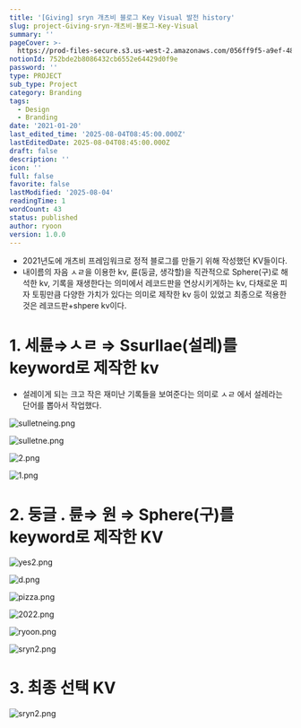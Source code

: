 ```yaml
---
title: '[Giving] sryn 개츠비 블로그 Key Visual 발전 history'
slug: project-Giving-sryn-개츠비-블로그-Key-Visual
summary: ''
pageCover: >-
  https://prod-files-secure.s3.us-west-2.amazonaws.com/056ff9f5-a9ef-486f-8acb-9eef51d06a2d/2de2341a-8884-4f90-8244-5580f5d9adc4/sryn2.png?X-Amz-Algorithm=AWS4-HMAC-SHA256&X-Amz-Content-Sha256=UNSIGNED-PAYLOAD&X-Amz-Credential=ASIAZI2LB4664EEHIXK2%2F20250804%2Fus-west-2%2Fs3%2Faws4_request&X-Amz-Date=20250804T084627Z&X-Amz-Expires=3600&X-Amz-Security-Token=IQoJb3JpZ2luX2VjEAgaCXVzLXdlc3QtMiJGMEQCIFQTlCvOiS4R7MybLj1AJtx3bOl4bLgkU4%2BkcauplXrJAiAPEB14ukT24XC3NhT9u1SOAAQkHVTTGwox6sipXYx2hyr%2FAwhBEAAaDDYzNzQyMzE4MzgwNSIM8cEWnAJddfs0h4cyKtwDysgPkyk89YIjYs84pAbJ%2FZ6GCWbxeY4cyipifDi1Ux7H6hvx6VjLb%2Bd8ABRCSlAYOCDD88ZjRK5drFj4fkM7oEWpwqlHBviSrRSsniooNAOd0L8f6Ia8bxFV3cNjPT%2FHBb5bU%2BvUGu9P847zPcTKRo%2FB3HuUW%2F6yKwKCxKGG0ICJcsYdNt%2BHhXZFqFkKIlH%2BNTMPhiXNYIYxuBMbdAkxS9Ycbv4UEiHPB5%2BBSwz1oi4EwE5lvxrMkQFnHzggBSmbj0WRC2k0xKKoaJOQLS1QkTErHgj5nkjyvoar4AYs4%2FMKq%2FUl7w%2BaCOxRdqqRQV7TWsCHe15UitYNwVHCuMqe%2FenxEUD5q03PaH56AdO4IZmd%2Fmbl0wqucjxrGCSYBEyIDYJEY7H4iU3aZM9J3Bk2go%2Fb%2F24WDawm0eXwCHIPahdlD%2Bxy60yPoljs1QNRKVIHqp8IMqHZbJeN39%2FzPO4Kb2oGfvIiuGTnHSpOlv4YciTNzyp9%2BuX9U9%2F7%2FfpOuaE%2FhzutACqzePaJjRAY%2BGA1BQVx3zlmCEVr2EJrbDnV0lGSInfglbg78wC0%2B1RcsTJE0hK0%2B5L7RCmLRcdQKG0LBMGYtNlJeCwhJ4xtlQ4sq8Z2mWP%2F6BS3meuUIwQwysPBxAY6pgF2YmzuFMW5ecuIBKVCKcKeaOJyp4pLKFIgalqz92LFdFKe4nyYUAhpNNUyuq2XGPO3jU%2Br9erfr8vbTb8VyzPPxe11oPx5%2FvEnTPOmpUIvd0D10Z2yE7GPsmE8zXS%2FKFk5i69PxIGsZ2A%2FcIUd%2FVjgq55WFvE6uMXv1koWDCnKdAAUVtykTOeYomfEBCypOMFrjjg29BbvDlnZTJ0WKOtV9OVkAAzH&X-Amz-Signature=fc79b621f986222c322eb818a83dff30424ac055c25dd87f772144d489a5a1f5&X-Amz-SignedHeaders=host&x-amz-checksum-mode=ENABLED&x-id=GetObject
notionId: 752bde2b8086432cb6552e64429d0f9e
password: ''
type: PROJECT
sub_type: Project
category: Branding
tags:
  - Design
  - Branding
date: '2021-01-20'
last_edited_time: '2025-08-04T08:45:00.000Z'
lastEditedDate: 2025-08-04T08:45:00.000Z
draft: false
description: ''
icon: ''
full: false
favorite: false
lastModified: '2025-08-04'
readingTime: 1
wordCount: 43
status: published
author: ryoon
version: 1.0.0
---
```

- 2021년도에 개츠비 프레임워크로 정적 블로그를 만들기 위해 작성했던 KV들이다.
- 내이름의 자음 ㅅㄹ을 이용한 kv, 륜(둥글, 생각할)을 직관적으로 Sphere(구)로 해석한 kv, 기록을 재생한다는 의미에서 레코드판을 연상시키게하는 kv, 다채로운 피자 토핑만큼 다양한 가치가 있다는 의미로 제작한 kv 등이 있었고 최종으로 적용한 것은 레코드판+shpere kv이다.

# 1. 세륜⇒ㅅㄹ ⇒ Ssurllae(설레)를 keyword로 제작한 kv

- 설레이게 되는 크고 작은 재미난 기록들을 보여준다는 의미로 ㅅㄹ 에서 설레라는 단어를 뽑아서 작업했다.

![sulletneing.png](https://prod-files-secure.s3.us-west-2.amazonaws.com/056ff9f5-a9ef-486f-8acb-9eef51d06a2d/54f19bb3-29d3-4423-b2b4-d097722631d0/sulletneing.png?X-Amz-Algorithm=AWS4-HMAC-SHA256&X-Amz-Content-Sha256=UNSIGNED-PAYLOAD&X-Amz-Credential=ASIAZI2LB466WMQBTZDU%2F20250804%2Fus-west-2%2Fs3%2Faws4_request&X-Amz-Date=20250804T084818Z&X-Amz-Expires=3600&X-Amz-Security-Token=IQoJb3JpZ2luX2VjEAgaCXVzLXdlc3QtMiJHMEUCIQCzq%2FsFpiGdK39Gl0S9JcC2CLkQxLr%2F%2FgEs4PYzKntqOwIgX0KaTEMWhFmQHIRpkEC5Wk%2Fb5XSPzSuXR68yD9fZtLgq%2FwMIQRAAGgw2Mzc0MjMxODM4MDUiDH6Jg3lQvCRwNdBrlircA6iA0D9AKusEeWf4zw5ZnvYxIWPoKHJDlQY31aEt%2BTgIq8N8ACkKYAqUdXTuozUNVeSeifrAOFQUZV4yu8%2BPSY6jg7wu0ZBSczfahjLE2jnJV0QnZpNFl6dVmXKTtUlqmn28jwz6bI8P8t6CJQ069tGuY9CPHBcauRn4z%2B9JUY6sd4is7wYk4HjNPkfXamERtaVtPqjF%2BHl7UC0MlJf4DY4rBdQOGRB4scl9GwKzvjsnRJsz3g0qLHlmkZMcz0zUxhl7uN%2BN81vPlwAbsXLQOuFJG9%2FG3O4Mnkxnk3%2B42x7%2FQZX6Wt6Yv3GEfOX3QJTS4UgmcvCuXtUk8OH%2Ft3qE5QR%2FzUyxfZvcsccmQOzZAy6%2Ffb6luFZuq6dn66rN8ecvCxx52RzDMWVXDcipauMXdYNRdIVyASwUJ7WftmQ3ne8H%2FiRN%2BJJuwgqT2X062DMBCfIm6e%2BTlkpoP2q3FNR9WDb7NGmj%2BaI%2B4cRSvCEStfrhUCjJFWE3rsZABxVXr3wh7KJ3Skk7TDCdgSjTzEY6uAdFinoMBINfXAQYsDfpc3QLBCzLWkrorrXJ9uMhgaFSMf%2BfGcGtj2bR0I4wbJNr64ryqLtfzPhvy7Vv0w09%2FC4gpF1ReuPjZyQtn2xsMMzDwcQGOqUBpuD8n1%2BEUjNEvQrVgH%2FtAHTDWRsjMxtTrINfSGJ6puXhsYQnLzM3XrWEMaxYqfMhRPwf3jeznZnmft1FCvRxvlMMF8l%2Br%2BvZlohT5KEy%2FZKSTYxzgDUEHH3JcI9SMlUtA0wHPUcfkirNnhdw%2BEL37tl6oyhFWiHWrB%2Fn%2FNQij9GCrbbXdfZjwgysC%2FUmkin6vflh%2BAM8q9I1YW8GWqj3vf%2FPdgPi&X-Amz-Signature=e4da3c10c0281bb082e482ddf62e7385a1cdc469fe0e6c2fa00531fa6f859cf3&X-Amz-SignedHeaders=host&x-amz-checksum-mode=ENABLED&x-id=GetObject)


![sulletne.png](https://prod-files-secure.s3.us-west-2.amazonaws.com/056ff9f5-a9ef-486f-8acb-9eef51d06a2d/6ae393fa-a1d1-4adc-aeef-22375b000e0b/sulletne.png?X-Amz-Algorithm=AWS4-HMAC-SHA256&X-Amz-Content-Sha256=UNSIGNED-PAYLOAD&X-Amz-Credential=ASIAZI2LB466WMQBTZDU%2F20250804%2Fus-west-2%2Fs3%2Faws4_request&X-Amz-Date=20250804T084818Z&X-Amz-Expires=3600&X-Amz-Security-Token=IQoJb3JpZ2luX2VjEAgaCXVzLXdlc3QtMiJHMEUCIQCzq%2FsFpiGdK39Gl0S9JcC2CLkQxLr%2F%2FgEs4PYzKntqOwIgX0KaTEMWhFmQHIRpkEC5Wk%2Fb5XSPzSuXR68yD9fZtLgq%2FwMIQRAAGgw2Mzc0MjMxODM4MDUiDH6Jg3lQvCRwNdBrlircA6iA0D9AKusEeWf4zw5ZnvYxIWPoKHJDlQY31aEt%2BTgIq8N8ACkKYAqUdXTuozUNVeSeifrAOFQUZV4yu8%2BPSY6jg7wu0ZBSczfahjLE2jnJV0QnZpNFl6dVmXKTtUlqmn28jwz6bI8P8t6CJQ069tGuY9CPHBcauRn4z%2B9JUY6sd4is7wYk4HjNPkfXamERtaVtPqjF%2BHl7UC0MlJf4DY4rBdQOGRB4scl9GwKzvjsnRJsz3g0qLHlmkZMcz0zUxhl7uN%2BN81vPlwAbsXLQOuFJG9%2FG3O4Mnkxnk3%2B42x7%2FQZX6Wt6Yv3GEfOX3QJTS4UgmcvCuXtUk8OH%2Ft3qE5QR%2FzUyxfZvcsccmQOzZAy6%2Ffb6luFZuq6dn66rN8ecvCxx52RzDMWVXDcipauMXdYNRdIVyASwUJ7WftmQ3ne8H%2FiRN%2BJJuwgqT2X062DMBCfIm6e%2BTlkpoP2q3FNR9WDb7NGmj%2BaI%2B4cRSvCEStfrhUCjJFWE3rsZABxVXr3wh7KJ3Skk7TDCdgSjTzEY6uAdFinoMBINfXAQYsDfpc3QLBCzLWkrorrXJ9uMhgaFSMf%2BfGcGtj2bR0I4wbJNr64ryqLtfzPhvy7Vv0w09%2FC4gpF1ReuPjZyQtn2xsMMzDwcQGOqUBpuD8n1%2BEUjNEvQrVgH%2FtAHTDWRsjMxtTrINfSGJ6puXhsYQnLzM3XrWEMaxYqfMhRPwf3jeznZnmft1FCvRxvlMMF8l%2Br%2BvZlohT5KEy%2FZKSTYxzgDUEHH3JcI9SMlUtA0wHPUcfkirNnhdw%2BEL37tl6oyhFWiHWrB%2Fn%2FNQij9GCrbbXdfZjwgysC%2FUmkin6vflh%2BAM8q9I1YW8GWqj3vf%2FPdgPi&X-Amz-Signature=1a553dd86b98b2e44f944907a111e7fcbcd9a260b514ec757abe39b7a6ae7c48&X-Amz-SignedHeaders=host&x-amz-checksum-mode=ENABLED&x-id=GetObject)


![2.png](https://prod-files-secure.s3.us-west-2.amazonaws.com/056ff9f5-a9ef-486f-8acb-9eef51d06a2d/ca16612a-adb9-43a6-a7d5-c0297246fdb4/2.png?X-Amz-Algorithm=AWS4-HMAC-SHA256&X-Amz-Content-Sha256=UNSIGNED-PAYLOAD&X-Amz-Credential=ASIAZI2LB466WMQBTZDU%2F20250804%2Fus-west-2%2Fs3%2Faws4_request&X-Amz-Date=20250804T084818Z&X-Amz-Expires=3600&X-Amz-Security-Token=IQoJb3JpZ2luX2VjEAgaCXVzLXdlc3QtMiJHMEUCIQCzq%2FsFpiGdK39Gl0S9JcC2CLkQxLr%2F%2FgEs4PYzKntqOwIgX0KaTEMWhFmQHIRpkEC5Wk%2Fb5XSPzSuXR68yD9fZtLgq%2FwMIQRAAGgw2Mzc0MjMxODM4MDUiDH6Jg3lQvCRwNdBrlircA6iA0D9AKusEeWf4zw5ZnvYxIWPoKHJDlQY31aEt%2BTgIq8N8ACkKYAqUdXTuozUNVeSeifrAOFQUZV4yu8%2BPSY6jg7wu0ZBSczfahjLE2jnJV0QnZpNFl6dVmXKTtUlqmn28jwz6bI8P8t6CJQ069tGuY9CPHBcauRn4z%2B9JUY6sd4is7wYk4HjNPkfXamERtaVtPqjF%2BHl7UC0MlJf4DY4rBdQOGRB4scl9GwKzvjsnRJsz3g0qLHlmkZMcz0zUxhl7uN%2BN81vPlwAbsXLQOuFJG9%2FG3O4Mnkxnk3%2B42x7%2FQZX6Wt6Yv3GEfOX3QJTS4UgmcvCuXtUk8OH%2Ft3qE5QR%2FzUyxfZvcsccmQOzZAy6%2Ffb6luFZuq6dn66rN8ecvCxx52RzDMWVXDcipauMXdYNRdIVyASwUJ7WftmQ3ne8H%2FiRN%2BJJuwgqT2X062DMBCfIm6e%2BTlkpoP2q3FNR9WDb7NGmj%2BaI%2B4cRSvCEStfrhUCjJFWE3rsZABxVXr3wh7KJ3Skk7TDCdgSjTzEY6uAdFinoMBINfXAQYsDfpc3QLBCzLWkrorrXJ9uMhgaFSMf%2BfGcGtj2bR0I4wbJNr64ryqLtfzPhvy7Vv0w09%2FC4gpF1ReuPjZyQtn2xsMMzDwcQGOqUBpuD8n1%2BEUjNEvQrVgH%2FtAHTDWRsjMxtTrINfSGJ6puXhsYQnLzM3XrWEMaxYqfMhRPwf3jeznZnmft1FCvRxvlMMF8l%2Br%2BvZlohT5KEy%2FZKSTYxzgDUEHH3JcI9SMlUtA0wHPUcfkirNnhdw%2BEL37tl6oyhFWiHWrB%2Fn%2FNQij9GCrbbXdfZjwgysC%2FUmkin6vflh%2BAM8q9I1YW8GWqj3vf%2FPdgPi&X-Amz-Signature=af6bc7c4979c3806d7101b1039cd7e11f78ed2e82fd656a7b0526ab474818966&X-Amz-SignedHeaders=host&x-amz-checksum-mode=ENABLED&x-id=GetObject)


![1.png](https://prod-files-secure.s3.us-west-2.amazonaws.com/056ff9f5-a9ef-486f-8acb-9eef51d06a2d/20fe8303-3370-4b07-a74a-45a8475404a6/1.png?X-Amz-Algorithm=AWS4-HMAC-SHA256&X-Amz-Content-Sha256=UNSIGNED-PAYLOAD&X-Amz-Credential=ASIAZI2LB466WMQBTZDU%2F20250804%2Fus-west-2%2Fs3%2Faws4_request&X-Amz-Date=20250804T084818Z&X-Amz-Expires=3600&X-Amz-Security-Token=IQoJb3JpZ2luX2VjEAgaCXVzLXdlc3QtMiJHMEUCIQCzq%2FsFpiGdK39Gl0S9JcC2CLkQxLr%2F%2FgEs4PYzKntqOwIgX0KaTEMWhFmQHIRpkEC5Wk%2Fb5XSPzSuXR68yD9fZtLgq%2FwMIQRAAGgw2Mzc0MjMxODM4MDUiDH6Jg3lQvCRwNdBrlircA6iA0D9AKusEeWf4zw5ZnvYxIWPoKHJDlQY31aEt%2BTgIq8N8ACkKYAqUdXTuozUNVeSeifrAOFQUZV4yu8%2BPSY6jg7wu0ZBSczfahjLE2jnJV0QnZpNFl6dVmXKTtUlqmn28jwz6bI8P8t6CJQ069tGuY9CPHBcauRn4z%2B9JUY6sd4is7wYk4HjNPkfXamERtaVtPqjF%2BHl7UC0MlJf4DY4rBdQOGRB4scl9GwKzvjsnRJsz3g0qLHlmkZMcz0zUxhl7uN%2BN81vPlwAbsXLQOuFJG9%2FG3O4Mnkxnk3%2B42x7%2FQZX6Wt6Yv3GEfOX3QJTS4UgmcvCuXtUk8OH%2Ft3qE5QR%2FzUyxfZvcsccmQOzZAy6%2Ffb6luFZuq6dn66rN8ecvCxx52RzDMWVXDcipauMXdYNRdIVyASwUJ7WftmQ3ne8H%2FiRN%2BJJuwgqT2X062DMBCfIm6e%2BTlkpoP2q3FNR9WDb7NGmj%2BaI%2B4cRSvCEStfrhUCjJFWE3rsZABxVXr3wh7KJ3Skk7TDCdgSjTzEY6uAdFinoMBINfXAQYsDfpc3QLBCzLWkrorrXJ9uMhgaFSMf%2BfGcGtj2bR0I4wbJNr64ryqLtfzPhvy7Vv0w09%2FC4gpF1ReuPjZyQtn2xsMMzDwcQGOqUBpuD8n1%2BEUjNEvQrVgH%2FtAHTDWRsjMxtTrINfSGJ6puXhsYQnLzM3XrWEMaxYqfMhRPwf3jeznZnmft1FCvRxvlMMF8l%2Br%2BvZlohT5KEy%2FZKSTYxzgDUEHH3JcI9SMlUtA0wHPUcfkirNnhdw%2BEL37tl6oyhFWiHWrB%2Fn%2FNQij9GCrbbXdfZjwgysC%2FUmkin6vflh%2BAM8q9I1YW8GWqj3vf%2FPdgPi&X-Amz-Signature=7dbd7f5befb0bd59fda16deb7470497197bd4eb49df4a1cd1a891967faa2253d&X-Amz-SignedHeaders=host&x-amz-checksum-mode=ENABLED&x-id=GetObject)


# 2. 둥글 . 륜⇒ 원 ⇒ Sphere(구)를 keyword로 제작한 KV


![yes2.png](https://prod-files-secure.s3.us-west-2.amazonaws.com/056ff9f5-a9ef-486f-8acb-9eef51d06a2d/903e6f42-bd62-40ae-b39c-4c2d477aabdc/yes2.png?X-Amz-Algorithm=AWS4-HMAC-SHA256&X-Amz-Content-Sha256=UNSIGNED-PAYLOAD&X-Amz-Credential=ASIAZI2LB466WMQBTZDU%2F20250804%2Fus-west-2%2Fs3%2Faws4_request&X-Amz-Date=20250804T084818Z&X-Amz-Expires=3600&X-Amz-Security-Token=IQoJb3JpZ2luX2VjEAgaCXVzLXdlc3QtMiJHMEUCIQCzq%2FsFpiGdK39Gl0S9JcC2CLkQxLr%2F%2FgEs4PYzKntqOwIgX0KaTEMWhFmQHIRpkEC5Wk%2Fb5XSPzSuXR68yD9fZtLgq%2FwMIQRAAGgw2Mzc0MjMxODM4MDUiDH6Jg3lQvCRwNdBrlircA6iA0D9AKusEeWf4zw5ZnvYxIWPoKHJDlQY31aEt%2BTgIq8N8ACkKYAqUdXTuozUNVeSeifrAOFQUZV4yu8%2BPSY6jg7wu0ZBSczfahjLE2jnJV0QnZpNFl6dVmXKTtUlqmn28jwz6bI8P8t6CJQ069tGuY9CPHBcauRn4z%2B9JUY6sd4is7wYk4HjNPkfXamERtaVtPqjF%2BHl7UC0MlJf4DY4rBdQOGRB4scl9GwKzvjsnRJsz3g0qLHlmkZMcz0zUxhl7uN%2BN81vPlwAbsXLQOuFJG9%2FG3O4Mnkxnk3%2B42x7%2FQZX6Wt6Yv3GEfOX3QJTS4UgmcvCuXtUk8OH%2Ft3qE5QR%2FzUyxfZvcsccmQOzZAy6%2Ffb6luFZuq6dn66rN8ecvCxx52RzDMWVXDcipauMXdYNRdIVyASwUJ7WftmQ3ne8H%2FiRN%2BJJuwgqT2X062DMBCfIm6e%2BTlkpoP2q3FNR9WDb7NGmj%2BaI%2B4cRSvCEStfrhUCjJFWE3rsZABxVXr3wh7KJ3Skk7TDCdgSjTzEY6uAdFinoMBINfXAQYsDfpc3QLBCzLWkrorrXJ9uMhgaFSMf%2BfGcGtj2bR0I4wbJNr64ryqLtfzPhvy7Vv0w09%2FC4gpF1ReuPjZyQtn2xsMMzDwcQGOqUBpuD8n1%2BEUjNEvQrVgH%2FtAHTDWRsjMxtTrINfSGJ6puXhsYQnLzM3XrWEMaxYqfMhRPwf3jeznZnmft1FCvRxvlMMF8l%2Br%2BvZlohT5KEy%2FZKSTYxzgDUEHH3JcI9SMlUtA0wHPUcfkirNnhdw%2BEL37tl6oyhFWiHWrB%2Fn%2FNQij9GCrbbXdfZjwgysC%2FUmkin6vflh%2BAM8q9I1YW8GWqj3vf%2FPdgPi&X-Amz-Signature=2a15d99ca6e0be4c700ab9d68df8c5000dd1eb14cec8046c9b41c2ab9f161ea6&X-Amz-SignedHeaders=host&x-amz-checksum-mode=ENABLED&x-id=GetObject)


![d.png](https://prod-files-secure.s3.us-west-2.amazonaws.com/056ff9f5-a9ef-486f-8acb-9eef51d06a2d/664d43c6-7e3f-4618-a62c-10065c1c9dc2/d.png?X-Amz-Algorithm=AWS4-HMAC-SHA256&X-Amz-Content-Sha256=UNSIGNED-PAYLOAD&X-Amz-Credential=ASIAZI2LB466WMQBTZDU%2F20250804%2Fus-west-2%2Fs3%2Faws4_request&X-Amz-Date=20250804T084818Z&X-Amz-Expires=3600&X-Amz-Security-Token=IQoJb3JpZ2luX2VjEAgaCXVzLXdlc3QtMiJHMEUCIQCzq%2FsFpiGdK39Gl0S9JcC2CLkQxLr%2F%2FgEs4PYzKntqOwIgX0KaTEMWhFmQHIRpkEC5Wk%2Fb5XSPzSuXR68yD9fZtLgq%2FwMIQRAAGgw2Mzc0MjMxODM4MDUiDH6Jg3lQvCRwNdBrlircA6iA0D9AKusEeWf4zw5ZnvYxIWPoKHJDlQY31aEt%2BTgIq8N8ACkKYAqUdXTuozUNVeSeifrAOFQUZV4yu8%2BPSY6jg7wu0ZBSczfahjLE2jnJV0QnZpNFl6dVmXKTtUlqmn28jwz6bI8P8t6CJQ069tGuY9CPHBcauRn4z%2B9JUY6sd4is7wYk4HjNPkfXamERtaVtPqjF%2BHl7UC0MlJf4DY4rBdQOGRB4scl9GwKzvjsnRJsz3g0qLHlmkZMcz0zUxhl7uN%2BN81vPlwAbsXLQOuFJG9%2FG3O4Mnkxnk3%2B42x7%2FQZX6Wt6Yv3GEfOX3QJTS4UgmcvCuXtUk8OH%2Ft3qE5QR%2FzUyxfZvcsccmQOzZAy6%2Ffb6luFZuq6dn66rN8ecvCxx52RzDMWVXDcipauMXdYNRdIVyASwUJ7WftmQ3ne8H%2FiRN%2BJJuwgqT2X062DMBCfIm6e%2BTlkpoP2q3FNR9WDb7NGmj%2BaI%2B4cRSvCEStfrhUCjJFWE3rsZABxVXr3wh7KJ3Skk7TDCdgSjTzEY6uAdFinoMBINfXAQYsDfpc3QLBCzLWkrorrXJ9uMhgaFSMf%2BfGcGtj2bR0I4wbJNr64ryqLtfzPhvy7Vv0w09%2FC4gpF1ReuPjZyQtn2xsMMzDwcQGOqUBpuD8n1%2BEUjNEvQrVgH%2FtAHTDWRsjMxtTrINfSGJ6puXhsYQnLzM3XrWEMaxYqfMhRPwf3jeznZnmft1FCvRxvlMMF8l%2Br%2BvZlohT5KEy%2FZKSTYxzgDUEHH3JcI9SMlUtA0wHPUcfkirNnhdw%2BEL37tl6oyhFWiHWrB%2Fn%2FNQij9GCrbbXdfZjwgysC%2FUmkin6vflh%2BAM8q9I1YW8GWqj3vf%2FPdgPi&X-Amz-Signature=18f3338f482a7c1115558798b7af9a4ca5d2419f92087abad14bbf0b7748f796&X-Amz-SignedHeaders=host&x-amz-checksum-mode=ENABLED&x-id=GetObject)


![pizza.png](https://prod-files-secure.s3.us-west-2.amazonaws.com/056ff9f5-a9ef-486f-8acb-9eef51d06a2d/a744d351-465e-4a19-84d4-5f76df1ae0f7/pizza.png?X-Amz-Algorithm=AWS4-HMAC-SHA256&X-Amz-Content-Sha256=UNSIGNED-PAYLOAD&X-Amz-Credential=ASIAZI2LB466WMQBTZDU%2F20250804%2Fus-west-2%2Fs3%2Faws4_request&X-Amz-Date=20250804T084818Z&X-Amz-Expires=3600&X-Amz-Security-Token=IQoJb3JpZ2luX2VjEAgaCXVzLXdlc3QtMiJHMEUCIQCzq%2FsFpiGdK39Gl0S9JcC2CLkQxLr%2F%2FgEs4PYzKntqOwIgX0KaTEMWhFmQHIRpkEC5Wk%2Fb5XSPzSuXR68yD9fZtLgq%2FwMIQRAAGgw2Mzc0MjMxODM4MDUiDH6Jg3lQvCRwNdBrlircA6iA0D9AKusEeWf4zw5ZnvYxIWPoKHJDlQY31aEt%2BTgIq8N8ACkKYAqUdXTuozUNVeSeifrAOFQUZV4yu8%2BPSY6jg7wu0ZBSczfahjLE2jnJV0QnZpNFl6dVmXKTtUlqmn28jwz6bI8P8t6CJQ069tGuY9CPHBcauRn4z%2B9JUY6sd4is7wYk4HjNPkfXamERtaVtPqjF%2BHl7UC0MlJf4DY4rBdQOGRB4scl9GwKzvjsnRJsz3g0qLHlmkZMcz0zUxhl7uN%2BN81vPlwAbsXLQOuFJG9%2FG3O4Mnkxnk3%2B42x7%2FQZX6Wt6Yv3GEfOX3QJTS4UgmcvCuXtUk8OH%2Ft3qE5QR%2FzUyxfZvcsccmQOzZAy6%2Ffb6luFZuq6dn66rN8ecvCxx52RzDMWVXDcipauMXdYNRdIVyASwUJ7WftmQ3ne8H%2FiRN%2BJJuwgqT2X062DMBCfIm6e%2BTlkpoP2q3FNR9WDb7NGmj%2BaI%2B4cRSvCEStfrhUCjJFWE3rsZABxVXr3wh7KJ3Skk7TDCdgSjTzEY6uAdFinoMBINfXAQYsDfpc3QLBCzLWkrorrXJ9uMhgaFSMf%2BfGcGtj2bR0I4wbJNr64ryqLtfzPhvy7Vv0w09%2FC4gpF1ReuPjZyQtn2xsMMzDwcQGOqUBpuD8n1%2BEUjNEvQrVgH%2FtAHTDWRsjMxtTrINfSGJ6puXhsYQnLzM3XrWEMaxYqfMhRPwf3jeznZnmft1FCvRxvlMMF8l%2Br%2BvZlohT5KEy%2FZKSTYxzgDUEHH3JcI9SMlUtA0wHPUcfkirNnhdw%2BEL37tl6oyhFWiHWrB%2Fn%2FNQij9GCrbbXdfZjwgysC%2FUmkin6vflh%2BAM8q9I1YW8GWqj3vf%2FPdgPi&X-Amz-Signature=f1200b4566c52214839fd620808fd433ed1af559cd64b3be37724ccb366567c6&X-Amz-SignedHeaders=host&x-amz-checksum-mode=ENABLED&x-id=GetObject)


![2022.png](https://prod-files-secure.s3.us-west-2.amazonaws.com/056ff9f5-a9ef-486f-8acb-9eef51d06a2d/24aa679c-11dc-4f06-bc29-c98ca7a57c53/2022.png?X-Amz-Algorithm=AWS4-HMAC-SHA256&X-Amz-Content-Sha256=UNSIGNED-PAYLOAD&X-Amz-Credential=ASIAZI2LB466WMQBTZDU%2F20250804%2Fus-west-2%2Fs3%2Faws4_request&X-Amz-Date=20250804T084818Z&X-Amz-Expires=3600&X-Amz-Security-Token=IQoJb3JpZ2luX2VjEAgaCXVzLXdlc3QtMiJHMEUCIQCzq%2FsFpiGdK39Gl0S9JcC2CLkQxLr%2F%2FgEs4PYzKntqOwIgX0KaTEMWhFmQHIRpkEC5Wk%2Fb5XSPzSuXR68yD9fZtLgq%2FwMIQRAAGgw2Mzc0MjMxODM4MDUiDH6Jg3lQvCRwNdBrlircA6iA0D9AKusEeWf4zw5ZnvYxIWPoKHJDlQY31aEt%2BTgIq8N8ACkKYAqUdXTuozUNVeSeifrAOFQUZV4yu8%2BPSY6jg7wu0ZBSczfahjLE2jnJV0QnZpNFl6dVmXKTtUlqmn28jwz6bI8P8t6CJQ069tGuY9CPHBcauRn4z%2B9JUY6sd4is7wYk4HjNPkfXamERtaVtPqjF%2BHl7UC0MlJf4DY4rBdQOGRB4scl9GwKzvjsnRJsz3g0qLHlmkZMcz0zUxhl7uN%2BN81vPlwAbsXLQOuFJG9%2FG3O4Mnkxnk3%2B42x7%2FQZX6Wt6Yv3GEfOX3QJTS4UgmcvCuXtUk8OH%2Ft3qE5QR%2FzUyxfZvcsccmQOzZAy6%2Ffb6luFZuq6dn66rN8ecvCxx52RzDMWVXDcipauMXdYNRdIVyASwUJ7WftmQ3ne8H%2FiRN%2BJJuwgqT2X062DMBCfIm6e%2BTlkpoP2q3FNR9WDb7NGmj%2BaI%2B4cRSvCEStfrhUCjJFWE3rsZABxVXr3wh7KJ3Skk7TDCdgSjTzEY6uAdFinoMBINfXAQYsDfpc3QLBCzLWkrorrXJ9uMhgaFSMf%2BfGcGtj2bR0I4wbJNr64ryqLtfzPhvy7Vv0w09%2FC4gpF1ReuPjZyQtn2xsMMzDwcQGOqUBpuD8n1%2BEUjNEvQrVgH%2FtAHTDWRsjMxtTrINfSGJ6puXhsYQnLzM3XrWEMaxYqfMhRPwf3jeznZnmft1FCvRxvlMMF8l%2Br%2BvZlohT5KEy%2FZKSTYxzgDUEHH3JcI9SMlUtA0wHPUcfkirNnhdw%2BEL37tl6oyhFWiHWrB%2Fn%2FNQij9GCrbbXdfZjwgysC%2FUmkin6vflh%2BAM8q9I1YW8GWqj3vf%2FPdgPi&X-Amz-Signature=d2bb533ae14498e102b7eddd3c72cb48d530dfe638bbbf7fb878515eaabca7d9&X-Amz-SignedHeaders=host&x-amz-checksum-mode=ENABLED&x-id=GetObject)


![ryoon.png](https://prod-files-secure.s3.us-west-2.amazonaws.com/056ff9f5-a9ef-486f-8acb-9eef51d06a2d/922a72c9-1de9-4be5-832a-ec8bb6c60537/ryoon.png?X-Amz-Algorithm=AWS4-HMAC-SHA256&X-Amz-Content-Sha256=UNSIGNED-PAYLOAD&X-Amz-Credential=ASIAZI2LB466WMQBTZDU%2F20250804%2Fus-west-2%2Fs3%2Faws4_request&X-Amz-Date=20250804T084818Z&X-Amz-Expires=3600&X-Amz-Security-Token=IQoJb3JpZ2luX2VjEAgaCXVzLXdlc3QtMiJHMEUCIQCzq%2FsFpiGdK39Gl0S9JcC2CLkQxLr%2F%2FgEs4PYzKntqOwIgX0KaTEMWhFmQHIRpkEC5Wk%2Fb5XSPzSuXR68yD9fZtLgq%2FwMIQRAAGgw2Mzc0MjMxODM4MDUiDH6Jg3lQvCRwNdBrlircA6iA0D9AKusEeWf4zw5ZnvYxIWPoKHJDlQY31aEt%2BTgIq8N8ACkKYAqUdXTuozUNVeSeifrAOFQUZV4yu8%2BPSY6jg7wu0ZBSczfahjLE2jnJV0QnZpNFl6dVmXKTtUlqmn28jwz6bI8P8t6CJQ069tGuY9CPHBcauRn4z%2B9JUY6sd4is7wYk4HjNPkfXamERtaVtPqjF%2BHl7UC0MlJf4DY4rBdQOGRB4scl9GwKzvjsnRJsz3g0qLHlmkZMcz0zUxhl7uN%2BN81vPlwAbsXLQOuFJG9%2FG3O4Mnkxnk3%2B42x7%2FQZX6Wt6Yv3GEfOX3QJTS4UgmcvCuXtUk8OH%2Ft3qE5QR%2FzUyxfZvcsccmQOzZAy6%2Ffb6luFZuq6dn66rN8ecvCxx52RzDMWVXDcipauMXdYNRdIVyASwUJ7WftmQ3ne8H%2FiRN%2BJJuwgqT2X062DMBCfIm6e%2BTlkpoP2q3FNR9WDb7NGmj%2BaI%2B4cRSvCEStfrhUCjJFWE3rsZABxVXr3wh7KJ3Skk7TDCdgSjTzEY6uAdFinoMBINfXAQYsDfpc3QLBCzLWkrorrXJ9uMhgaFSMf%2BfGcGtj2bR0I4wbJNr64ryqLtfzPhvy7Vv0w09%2FC4gpF1ReuPjZyQtn2xsMMzDwcQGOqUBpuD8n1%2BEUjNEvQrVgH%2FtAHTDWRsjMxtTrINfSGJ6puXhsYQnLzM3XrWEMaxYqfMhRPwf3jeznZnmft1FCvRxvlMMF8l%2Br%2BvZlohT5KEy%2FZKSTYxzgDUEHH3JcI9SMlUtA0wHPUcfkirNnhdw%2BEL37tl6oyhFWiHWrB%2Fn%2FNQij9GCrbbXdfZjwgysC%2FUmkin6vflh%2BAM8q9I1YW8GWqj3vf%2FPdgPi&X-Amz-Signature=7a475cadf5908fdd2891dfc709976daebf11909eee4f11481c36183ef4dc88fd&X-Amz-SignedHeaders=host&x-amz-checksum-mode=ENABLED&x-id=GetObject)


![sryn2.png](https://prod-files-secure.s3.us-west-2.amazonaws.com/056ff9f5-a9ef-486f-8acb-9eef51d06a2d/2ab6ed01-6d43-4cf7-9a4a-ef1ca0a013c0/sryn2.png?X-Amz-Algorithm=AWS4-HMAC-SHA256&X-Amz-Content-Sha256=UNSIGNED-PAYLOAD&X-Amz-Credential=ASIAZI2LB466WMQBTZDU%2F20250804%2Fus-west-2%2Fs3%2Faws4_request&X-Amz-Date=20250804T084818Z&X-Amz-Expires=3600&X-Amz-Security-Token=IQoJb3JpZ2luX2VjEAgaCXVzLXdlc3QtMiJHMEUCIQCzq%2FsFpiGdK39Gl0S9JcC2CLkQxLr%2F%2FgEs4PYzKntqOwIgX0KaTEMWhFmQHIRpkEC5Wk%2Fb5XSPzSuXR68yD9fZtLgq%2FwMIQRAAGgw2Mzc0MjMxODM4MDUiDH6Jg3lQvCRwNdBrlircA6iA0D9AKusEeWf4zw5ZnvYxIWPoKHJDlQY31aEt%2BTgIq8N8ACkKYAqUdXTuozUNVeSeifrAOFQUZV4yu8%2BPSY6jg7wu0ZBSczfahjLE2jnJV0QnZpNFl6dVmXKTtUlqmn28jwz6bI8P8t6CJQ069tGuY9CPHBcauRn4z%2B9JUY6sd4is7wYk4HjNPkfXamERtaVtPqjF%2BHl7UC0MlJf4DY4rBdQOGRB4scl9GwKzvjsnRJsz3g0qLHlmkZMcz0zUxhl7uN%2BN81vPlwAbsXLQOuFJG9%2FG3O4Mnkxnk3%2B42x7%2FQZX6Wt6Yv3GEfOX3QJTS4UgmcvCuXtUk8OH%2Ft3qE5QR%2FzUyxfZvcsccmQOzZAy6%2Ffb6luFZuq6dn66rN8ecvCxx52RzDMWVXDcipauMXdYNRdIVyASwUJ7WftmQ3ne8H%2FiRN%2BJJuwgqT2X062DMBCfIm6e%2BTlkpoP2q3FNR9WDb7NGmj%2BaI%2B4cRSvCEStfrhUCjJFWE3rsZABxVXr3wh7KJ3Skk7TDCdgSjTzEY6uAdFinoMBINfXAQYsDfpc3QLBCzLWkrorrXJ9uMhgaFSMf%2BfGcGtj2bR0I4wbJNr64ryqLtfzPhvy7Vv0w09%2FC4gpF1ReuPjZyQtn2xsMMzDwcQGOqUBpuD8n1%2BEUjNEvQrVgH%2FtAHTDWRsjMxtTrINfSGJ6puXhsYQnLzM3XrWEMaxYqfMhRPwf3jeznZnmft1FCvRxvlMMF8l%2Br%2BvZlohT5KEy%2FZKSTYxzgDUEHH3JcI9SMlUtA0wHPUcfkirNnhdw%2BEL37tl6oyhFWiHWrB%2Fn%2FNQij9GCrbbXdfZjwgysC%2FUmkin6vflh%2BAM8q9I1YW8GWqj3vf%2FPdgPi&X-Amz-Signature=d15c297f9afb3f68fc003ca7034710afe5aa34955919be26f96637cb184ed2aa&X-Amz-SignedHeaders=host&x-amz-checksum-mode=ENABLED&x-id=GetObject)


# 3. 최종 선택 KV


![sryn2.png](https://prod-files-secure.s3.us-west-2.amazonaws.com/056ff9f5-a9ef-486f-8acb-9eef51d06a2d/2ab6ed01-6d43-4cf7-9a4a-ef1ca0a013c0/sryn2.png?X-Amz-Algorithm=AWS4-HMAC-SHA256&X-Amz-Content-Sha256=UNSIGNED-PAYLOAD&X-Amz-Credential=ASIAZI2LB466WMQBTZDU%2F20250804%2Fus-west-2%2Fs3%2Faws4_request&X-Amz-Date=20250804T084818Z&X-Amz-Expires=3600&X-Amz-Security-Token=IQoJb3JpZ2luX2VjEAgaCXVzLXdlc3QtMiJHMEUCIQCzq%2FsFpiGdK39Gl0S9JcC2CLkQxLr%2F%2FgEs4PYzKntqOwIgX0KaTEMWhFmQHIRpkEC5Wk%2Fb5XSPzSuXR68yD9fZtLgq%2FwMIQRAAGgw2Mzc0MjMxODM4MDUiDH6Jg3lQvCRwNdBrlircA6iA0D9AKusEeWf4zw5ZnvYxIWPoKHJDlQY31aEt%2BTgIq8N8ACkKYAqUdXTuozUNVeSeifrAOFQUZV4yu8%2BPSY6jg7wu0ZBSczfahjLE2jnJV0QnZpNFl6dVmXKTtUlqmn28jwz6bI8P8t6CJQ069tGuY9CPHBcauRn4z%2B9JUY6sd4is7wYk4HjNPkfXamERtaVtPqjF%2BHl7UC0MlJf4DY4rBdQOGRB4scl9GwKzvjsnRJsz3g0qLHlmkZMcz0zUxhl7uN%2BN81vPlwAbsXLQOuFJG9%2FG3O4Mnkxnk3%2B42x7%2FQZX6Wt6Yv3GEfOX3QJTS4UgmcvCuXtUk8OH%2Ft3qE5QR%2FzUyxfZvcsccmQOzZAy6%2Ffb6luFZuq6dn66rN8ecvCxx52RzDMWVXDcipauMXdYNRdIVyASwUJ7WftmQ3ne8H%2FiRN%2BJJuwgqT2X062DMBCfIm6e%2BTlkpoP2q3FNR9WDb7NGmj%2BaI%2B4cRSvCEStfrhUCjJFWE3rsZABxVXr3wh7KJ3Skk7TDCdgSjTzEY6uAdFinoMBINfXAQYsDfpc3QLBCzLWkrorrXJ9uMhgaFSMf%2BfGcGtj2bR0I4wbJNr64ryqLtfzPhvy7Vv0w09%2FC4gpF1ReuPjZyQtn2xsMMzDwcQGOqUBpuD8n1%2BEUjNEvQrVgH%2FtAHTDWRsjMxtTrINfSGJ6puXhsYQnLzM3XrWEMaxYqfMhRPwf3jeznZnmft1FCvRxvlMMF8l%2Br%2BvZlohT5KEy%2FZKSTYxzgDUEHH3JcI9SMlUtA0wHPUcfkirNnhdw%2BEL37tl6oyhFWiHWrB%2Fn%2FNQij9GCrbbXdfZjwgysC%2FUmkin6vflh%2BAM8q9I1YW8GWqj3vf%2FPdgPi&X-Amz-Signature=d15c297f9afb3f68fc003ca7034710afe5aa34955919be26f96637cb184ed2aa&X-Amz-SignedHeaders=host&x-amz-checksum-mode=ENABLED&x-id=GetObject)

